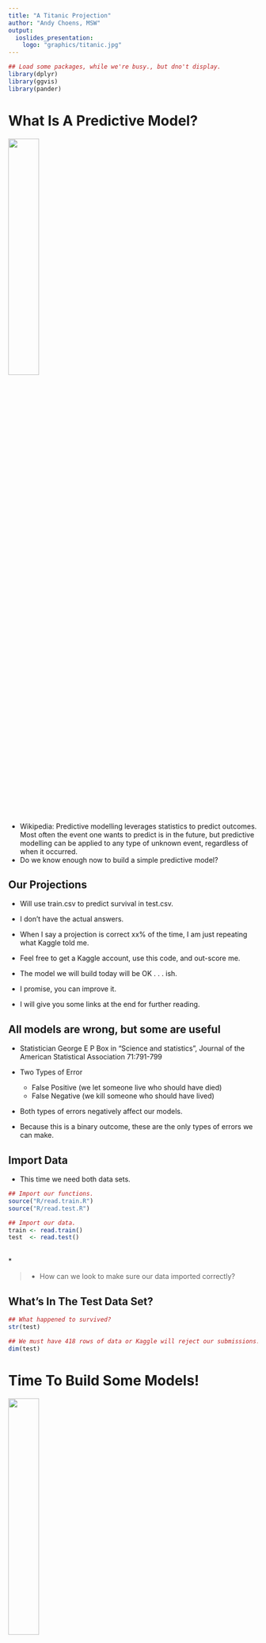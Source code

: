```yaml
---
title: "A Titanic Projection"
author: "Andy Choens, MSW"
output:
  ioslides_presentation:
    logo: "graphics/titanic.jpg"
---
```


```r

## Load some packages, while we're busy., but dno't display.
library(dplyr)
library(ggvis)
library(pander)

```

# What Is A Predictive Model?

<img src="graphics/titanic-bow.jpg" width=35%>

<div class="notes">

- Wikipedia: Predictive modelling leverages statistics to predict
  outcomes. Most often the event one wants to predict is in the
  future, but predictive modelling can be applied to any type of
  unknown event, regardless of when it occurred.
- Do we know enough now to build a simple predictive model? 

</div>

## Our Projections

- Will use train.csv to predict survival in test.csv.
- I don't have the actual answers.
- When I say a projection is correct xx% of the time, I am just repeating what
  Kaggle told me.

- Feel free to get a Kaggle account, use this code, and out-score me.
- The model we will build today will be OK . . . ish.
- I promise, you can improve it.
- I will give you some links at the end for further reading.

##  All models are wrong, but some are useful

- Statistician George E P Box in "Science and statistics", Journal of the American Statistical
  Association 71:791-799

- Two Types of Error

    - False Positive (we let someone live who should have died)
    - False Negative (we kill someone who should have lived)

- Both types of errors negatively affect our models.
- Because this is a binary outcome, these are the only types of errors
  we can make.

## Import Data

- This time we need both data sets.
```r

## Import our functions.
source("R/read.train.R")
source("R/read.test.R")

## Import our data.
train <- read.train()
test  <- read.test()

```

<br/>
*

> - How can we look to make sure our data imported correctly?

## What's In The Test Data Set? {.smaller}

```r

## What happened to survived?
str(test)

## We must have 418 rows of data or Kaggle will reject our submissions.
dim(test)

```

# Time To Build Some Models!

<img src="graphics/titanic-bow.jpg" width=35%>

## Model 1 - Everyone Lives!

- We know 62% of the passengers died.
- But what will happen if we assume everyone lives?

```r

library(dplyr)

## Possibly the world's worst Titanic model.
model.stupid = test %>% select(passengerid) %>% mutate(survived=1)
write.csv(model.stupid, file = "model-stupid.csv", row.names=FALSE)

```
<br/>
*

> - Model Stupid earned me a score of 2332 on the leader board (of 2335).
> - My model was a correct only 37 percent of the time.
> - [Model Data](./model-stupid.csv)

<div class="notes">

- Somehow, two people scored worse than I did. Impressive.

</div>

# Is This Model Useful?

<img src="graphics/captain-smith.jpg" width=25%>

## Model 2 - Everyone Dies!

- Surely this will work out better. . . for us.

```r

## This just can't be as bad. It just can't be.
model.everyone.dies = test %>% select(passengerid) %>% mutate(survived=0)
write.csv(model.everyone.dies, file = "model-everyone-dies.csv", row.names=FALSE)

```

## Model 2 - Everyone Dies! Continued

- This model bumped us up 36 positions on the leaderboard.
- We are now sitting in position 2,295.
- The model is correct 62.679 percent of the time.
- Drinks are on me, if you are old enough to drink.
- [Model Data](./model-everyone-dies.csv)

# Is This Model Useful?

<img src="graphics/captain-smith.jpg" width=25%>

<div class="notes">

- The first model was just a joke.
- But this was a real model.
- We knew most people died, so we created a simple model that
  projected everyone died.
- It is wrong. Not everyone died, but it was based on real information
  and was a genuine simplification of our actual data.
- In other words - it was actually a mode (albeit a poor one).
  
</div>

## Women and Children First!

- We know 74% of women survived.
- We know children under the age of 15 were more likely to survive.
- Could it really be this easy to improve our score?

```r

## It certainly looks more sophisticated.
model.women.and.children.first = test %>%
    mutate( survived = ifelse( sex == "female" | age < 15, 1, 0 ) )

```

```r

## Just make sure it looks good.
View(model.women.and.children.first)

```

## Women and Children First! Continued {.smaller}

- Did you notice the NAs?

```r

model.women.and.children.first$survived[ is.na(model.women.and.children.first$survived) ] <- 0

```

- It is a more sophisticated model, it took two steps to build.
- But is it BETTER?

```r

write.csv(model.women.and.children.first[,c("passengerid", "survived")]
         ,file = "model-women-and-children-first.csv"
         ,row.names=FALSE
          )

```

## Women and Children First! Continued

- YES!
- Our score is now 1,984.
- We moved up in the leader board by 13%!
- The model is now correct 76.077 percent of the time.

# When is a model is useful enough?

<img src="graphics/captain-smith.jpg" width=25%>

## So, What Limits A Model?

- We could keep refining this process, but it would eventually become
  very complex, and there are better ways to build models.
- Modeling Options
    - Regression (Logistic)
    - Machine Learning
    - Use more of the data.
- We really need to improve the data.
    - Who else is SICK TO DEATH of NA?
    - We need to improve the utility of what we have.

# Data Cleanup

<img src="graphics/titanic-bow.jpg" width=35%>

## How Often Is Age Missing? {.smaller}

<div style="display:inline-block; margin:1 auto; float:left; width:48%; text-align: left;">

```r

na.train <- train %>%
    summarize(
        "N NA" = sum(is.na(age))
       ,"Total Rows" = n()
       ,"% Missing" = round( 100.0 * sum(is.na(age)) / n(), 1 )
    )

pander(na.train)
```

</div>

<div style="display:inline-block; margin:1 auto; float:right; width:48%; text-align: left;">

```r

na.test <- test %>%
    summarize(
        "N NA" = sum(is.na(age))
       ,"Total Rows" = n()
       ,"% Missing" = round( 100.0 * sum(is.na(age)) / n(), 1 )
    )

pander(na.test)
```

</div>

## Why Do We Care?

- Some of these missing values could be kids, and we know they are
  more likely to live.
- More advanced modeling techniques like logistic regression and random
  forest don't deal well with missing data.

## So Long NA, We Hardly Knew Ye!

- We need something else to tell us something about their age.
- What about their name?

<div style="display:inline-block; margin:1 auto; float:right; width:48%; text-align: left;">

```r

train$name[ is.na(train$age) ]

```

```r

head( train$name[is.na(train$age) ] )

```

</div>

<div style="display:inline-block; margin:1 auto; float:right; width:48%; text-align: left;">

```r

test$name[ is.na(test$age) ]

```

```r

head( test$name[ is.na(test$age) ] )

```
</div>

## So Long NA, We Hardly Knew Ye! Continued

- Take a look at the data.
- What do you see?

## So Long NA, We Hardly Knew Ye! Continued

- They record a title with nearly EVERY name.
- Does this help us?

```r

age.dr  <- mean(train$age[ grepl("Dr.",     train$name) ], na.rm=TRUE)
age.mr  <- mean(train$age[ grepl("Mr.",     train$name) ], na.rm=TRUE)
age.ms  <- mean(train$age[ grepl("Ms.",     train$name) ], na.rm=TRUE)
age.mrs <- mean(train$age[ grepl("Mrs.",    train$name) ], na.rm=TRUE)
age.mis <- mean(train$age[ grepl("Miss.",   train$name) ], na.rm=TRUE)
age.mas <- mean(train$age[ grepl("Master.", train$name) ], na.rm=TRUE)

```

## So Long NA, We Hardly Knew Ye! Continued

```r

age.mr

age.mrs

age.mis

age.mas

```

## So Long NA, We Hardly Knew Ye! Continued

- This should get rid of the missing ages.
- And it could help us ID a few more young people.

```r

train$age[ grepl("Dr.",     train$name) & is.na(train$age) ] <- age.dr   
train$age[ grepl("Mr.",     train$name) & is.na(train$age) ] <- age.mr   
train$age[ grepl("Ms.",     train$name) & is.na(train$age) ] <- age.ms
train$age[ grepl("Mrs.",    train$name) & is.na(train$age) ] <- age.mrs
train$age[ grepl("Miss.",   train$name) & is.na(train$age) ] <- age.mis
train$age[ grepl("Master.", train$name) & is.na(train$age) ] <- age.mas

test$age[ grepl("Dr.",     test$name) & is.na(test$age) ] <- age.dr   
test$age[ grepl("Mr.",     test$name) & is.na(test$age) ] <- age.mr
test$age[ grepl("Ms.",    test$name) & is.na(test$age) ] <- age.ms
test$age[ grepl("Mrs.",    test$name) & is.na(test$age) ] <- age.mrs
test$age[ grepl("Miss.",   test$name) & is.na(test$age) ] <- age.mis
test$age[ grepl("Master.", test$name) & is.na(test$age) ] <- age.mas

```

## So Long NA, We Hardly Knew Ye! Continued

- Victory!

<div style="display:inline-block; margin:1 auto; float:left; width:48%; text-align: left;">

```r

na.train <- train %>%
    summarize(
        "N NA" = sum(is.na(age))
       ,"Total Rows" = n()
       ,"% Missing" = round( 100.0 * sum(is.na(age)) / n(), 1 )
    )

pander(na.train)
```

</div>

<div style="display:inline-block; margin:1 auto; float:right; width:48%; text-align: left;">

```r

na.test <- test %>%
    summarize(
        "N NA" = sum(is.na(age))
       ,"Total Rows" = n()
       ,"% Missing" = round( 100.0 * sum(is.na(age)) / n(), 1 )
    )

pander(na.test)
```

</div>

## Women and Children First! (Round 2)

- We still know 74% of women survived.
- We still know children under the age of 15 were more likely to
  survive (and now we know about a few more of them).
- How much will improve the accuracy of our model?
- The fundamentals of the model won't change. Just our data. 

```r

## It certainly looks more sophisticated.
model.women.and.children.first.2 = test %>%
    mutate( survived = ifelse( sex == "female" | age < 15, 1, 0 ) )

```

```r

## Just make sure it looks good.
View(model.women.and.children.first.2)

```

- It is a more sophisticated model, it took two steps to build.
- But is it BETTER?

```r

write.csv(model.women.and.children.first.2[,c("passengerid", "survived")]
         ,file = "model-women-and-children-first-2.csv"
         ,row.names=FALSE
          )

```

## Women and Children First! (Round 2) Continued

- Disappointment.
- It did not improve the model.
- We only identified an additional 4 young boys in the test data set.
- Not enough to make a difference.

## First Logistic Regression

- Improved data did not help us with our primitive "logic model", but
  it does make it possible for us to apply logistic regression.
- By default, logistic regression will return NA when there are
  missing variables, and we must have a 1 or 0 for all passengers or
  Kaggle will reject the submission.
- Logistic is similar to linear regression, but it is used for
  situations where the outcome is binary, like what we have here.
  
```r

## Logistic Regression Time.
## This one is super simple.
model.logit <- glm( survived ~ sex + age, family = binomial, data = train )
summary( model.logit )


```

<div class="notes">

- This tells us that our model is working, but it isn't doing as well
  as I would like.
- Age is simply not as useful as gender.
  
</div>

## First Logistic Regression: Continued

```r

survived <-
    predict.glm(model.logit
                ,newdata = test
                ,type = "response"
               )

survived <- ifelse(survived >= .5, 1, 0)

## OK! I give up!
model.logit <- cbind(passengerid = test$passengerid, survived = survived)

write.csv(model.logit
          ,file = "model-logit1.csv"
          ,row.names=FALSE
         )


```

## First Logistic Regression: Continued

- Although it only improved the accuracy minutes (it is now 76.55%
  accurate), we went up 43 steps on the leader board.
- Sitting pretty at 1956.
- We have come a long way.

## Second Logistic Regression

- Let's Add One More Variable.
- Passenger Class

```r

if(exists("model.logit")) rm(model.logit)
if(exists("survived")) rm(survived)


## Logistic Regression Time.
## This one is super simple.
model.logit <- glm( survived ~ pclass + sex + age + sex*pclass, family = binomial, data = train )
summary( model.logit )

survived <-
    predict.glm(model.logit
                ,newdata = test
                ,type = "response"
               )

survived <- ifelse(survived >= .5, 1, 0)

## OK! I give up!
model.logit <- cbind(passengerid = test$passengerid, survived = survived)

write.csv(model.logit
          ,file = "model-logit2.csv"
          ,row.names=FALSE
         )


```

## Second Logistic Regression: Continued

- Take a careful look at that model. What do you see?
- This only improves the score 0.00957.
- But, it moved us up in the standings by 519 positions.
- We are sitting at 1437 now.
- But these are SMALL changes in accuracy.
- It is still only correct 77.5 percent of the time.

## Next Steps

- Random Forest
- Adding More Data Elements
- More Time For The Presentation
- [Kaggle: Getting Started With R](http://www.kaggle.com/c/titanic-gettingStarted/details/new-getting-started-with-r)

# Be Careful.

<img src="graphics/titanic-bow.jpg" width=35%>
